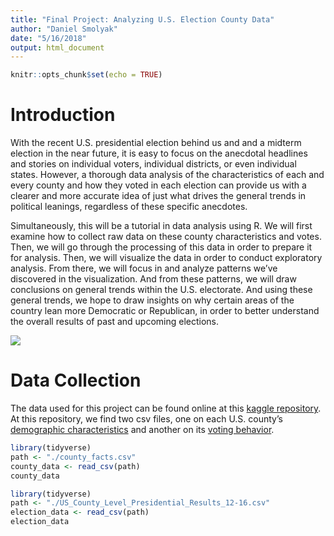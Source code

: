 ```yaml
---
title: "Final Project: Analyzing U.S. Election County Data"
author: "Daniel Smolyak"
date: "5/16/2018"
output: html_document
---
```


```r
knitr::opts_chunk$set(echo = TRUE)
```

# Introduction

With the recent U.S. presidential election behind us and and a midterm election in the near future, it is easy to focus on the anecdotal headlines and stories on individual voters, individual districts, or even individual states. However, a thorough data analysis of the characteristics of each and every county and how they voted in each election can provide us with a clearer and more accurate idea of just what drives the general trends in political leanings, regardless of these specific anecdotes.

Simultaneously, this will be a tutorial in data analysis using R. We will first examine how to collect raw data on these county characteristics and votes. Then, we will go through the processing of this data in order to prepare it for analysis. Then, we will visualize the data in order to conduct exploratory analysis. From there, we will focus in and analyze patterns we've discovered in the visualization. And from these patterns, we will draw conclusions on general trends within the U.S. electorate. And using these general trends, we hope to draw insights on why certain areas of the country lean more Democratic or Republican, in order to better understand the overall results of past and upcoming elections.

![](./politics.jpg)

# Data Collection

The data used for this project can be found online at this [kaggle repository](https://www.kaggle.com/joelwilson/identity-politics-in-the-2016-election/data). At this repository, we find two csv files, one on each U.S. county's [demographic characteristics](https://www.kaggle.com/joelwilson/2012-2016-presidential-elections/downloads/county_facts.csv/2) and another on its [voting behavior](https://www.kaggle.com/joelwilson/2012-2016-presidential-elections/downloads/US_County_Level_Presidential_Results_12-16.csv/2).


```r
library(tidyverse)
path <- "./county_facts.csv"
county_data <- read_csv(path)
county_data
```

```r
library(tidyverse)
path <- "./US_County_Level_Presidential_Results_12-16.csv"
election_data <- read_csv(path)
election_data
```



